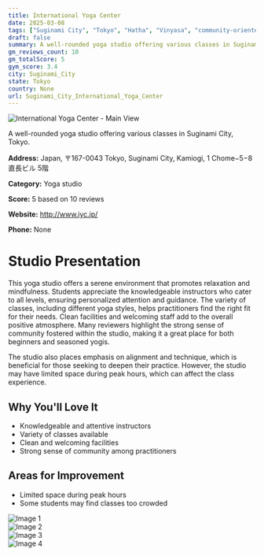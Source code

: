 ```yaml
---
title: International Yoga Center
date: 2025-03-08
tags: ["Suginami City", "Tokyo", "Hatha", "Vinyasa", "community-oriented", "clean atmosphere", "Suginami City"]  
draft: false
summary: A well-rounded yoga studio offering various classes in Suginami City, Tokyo.
gm_reviews_count: 10
gm_totalScore: 5
gym_score: 3.4
city: Suginami_City
state: Tokyo
country: None
url: Suginami_City_International_Yoga_Center
---
```


<div className="aspect-[16/9] relative my-8">
  <img 
    src="https://lh5.googleusercontent.com/p/AF1QipPomqFhLZPaK7zT6ys20IIfFld2pyf2u_HAnk_f=w1920-h1080-k-no"
    alt="International Yoga Center - Main View"
    className="object-cover absolute inset-0 w-full h-full rounded-lg"
  />
</div>

A well-rounded yoga studio offering various classes in Suginami City, Tokyo.

**Address:** Japan, 〒167-0043 Tokyo, Suginami City, Kamiogi, 1 Chome−5−8 直長ビル 5階

**Category:** Yoga studio

**Score:** 5 based on 10 reviews

**Website:** http://www.iyc.jp/

**Phone:** None

# Studio Presentation

This yoga studio offers a serene environment that promotes relaxation and mindfulness. Students appreciate the knowledgeable instructors who cater to all levels, ensuring personalized attention and guidance. The variety of classes, including different yoga styles, helps practitioners find the right fit for their needs. Clean facilities and welcoming staff add to the overall positive atmosphere. Many reviewers highlight the strong sense of community fostered within the studio, making it a great place for both beginners and seasoned yogis.

The studio also places emphasis on alignment and technique, which is beneficial for those seeking to deepen their practice. However, the studio may have limited space during peak hours, which can affect the class experience.

## Why You'll Love It

- Knowledgeable and attentive instructors
- Variety of classes available
- Clean and welcoming facilities
- Strong sense of community among practitioners

## Areas for Improvement

- Limited space during peak hours
- Some students may find classes too crowded

<div className="grid grid-cols-1 xl:grid-cols-2 gap-4 my-8">
<div className="aspect-[4/3] relative"><img src="https://lh5.googleusercontent.com/p/AF1QipO7GLEyaADQpbLUDGlhOjd2ExABBQeu6NhAy6gY=w1920-h1080-k-no" alt="Image 1" className="object-cover absolute inset-0 w-full h-full rounded-lg" /></div>
<div className="aspect-[4/3] relative"><img src="https://lh5.googleusercontent.com/p/AF1QipPgQR2bs5BtLPsN2Z4y2c4SFKRAo5GPLfEmdSUx=w1920-h1080-k-no" alt="Image 2" className="object-cover absolute inset-0 w-full h-full rounded-lg" /></div>
<div className="aspect-[4/3] relative"><img src="https://lh5.googleusercontent.com/p/AF1QipOb5G2-_rDgFA2glknrFnozuZfg0azi0r_vPqpq=w1920-h1080-k-no" alt="Image 3" className="object-cover absolute inset-0 w-full h-full rounded-lg" /></div>
<div className="aspect-[4/3] relative"><img src="https://lh5.googleusercontent.com/p/AF1QipNozIi-2h7KfSD6krSe-VPpW33ffpG0KsBdfjuh=w1920-h1080-k-no" alt="Image 4" className="object-cover absolute inset-0 w-full h-full rounded-lg" /></div>
</div>